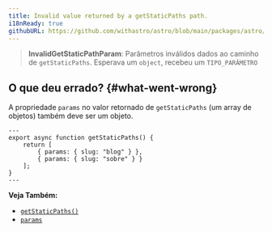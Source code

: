 ```yaml
---
title: Invalid value returned by a getStaticPaths path.
i18nReady: true
githubURL: https://github.com/withastro/astro/blob/main/packages/astro/src/core/errors/errors-data.ts
---
```


> **InvalidGetStaticPathParam**: Parâmetros inválidos dados ao caminho de `getStaticPaths`. Esperava um `object`, recebeu um `TIPO_PARÂMETRO`

## O que deu errado? \{#what-went-wrong\}

A propriedade `params` no valor retornado de `getStaticPaths` (um array de objetos) também deve ser um objeto.

```astro title="pages/blog/[id].astro"
---
export async function getStaticPaths() {
	return [
		{ params: { slug: "blog" } },
		{ params: { slug: "sobre" } }
	];
}
---
```

**Veja Também:**
-  [`getStaticPaths()`](/pt-br/reference/api-reference/#getstaticpaths)
-  [`params`](/pt-br/reference/api-reference/#params)
